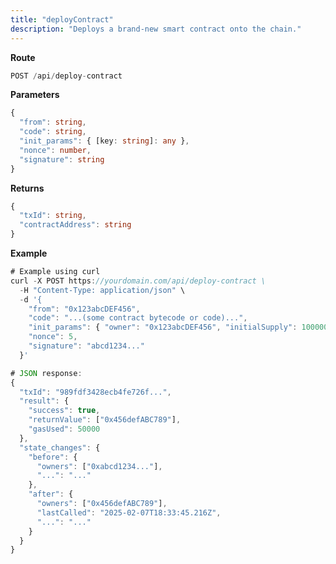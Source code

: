```yaml
---
title: "deployContract"
description: "Deploys a brand-new smart contract onto the chain."
---
```


**Route**
```typescript
POST /api/deploy-contract
```

**Parameters**
```typescript
{
  "from": string,
  "code": string,
  "init_params": { [key: string]: any },
  "nonce": number,
  "signature": string
}
```

**Returns**
```typescript
{
  "txId": string,
  "contractAddress": string
}
```

**Example**
```typescript
# Example using curl
curl -X POST https://yourdomain.com/api/deploy-contract \
  -H "Content-Type: application/json" \
  -d '{
    "from": "0x123abcDEF456",
    "code": "...(some contract bytecode or code)...",
    "init_params": { "owner": "0x123abcDEF456", "initialSupply": 100000 },
    "nonce": 5,
    "signature": "abcd1234..."
  }'

# JSON response:
{
  "txId": "989fdf3428ecb4fe726f...",
  "result": {
    "success": true,
    "returnValue": ["0x456defABC789"], 
    "gasUsed": 50000
  },
  "state_changes": {
    "before": {
      "owners": ["0xabcd1234..."],
      "...": "..."
    },
    "after": {
      "owners": ["0x456defABC789"], 
      "lastCalled": "2025-02-07T18:33:45.216Z",
      "...": "..."
    }
  }
}
```
